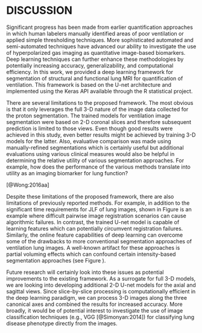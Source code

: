 
# DISCUSSION

<!-- 

Potential of deep learning over JLF:  JLF only operates on a voxelwise
(not learned features like deep learning) so with deep learning we can
learn something like the trachea which will confuse JLF.  Perhaps show
a picture where JLF is in the trachea.

-->

Significant progress has been made from earlier quantification approaches
in which human labelers manually identified areas of poor ventilation or 
applied simple thresholding techniques.  More sophisticated automated and 
semi-automated techniques have advanced our ability to investigate the use
of hyperpolarized gas imaging as quantitative image-based biomarkers.
Deep learning techniques can further enhance these methodologies by 
potentially increasing accuracy, generalizability, and computational 
efficiency.  In this work, we provided a deep learning framework for 
segmentation of structural and functional lung MRI for quantification
of ventilation.  This framework is based on the U-net architecture and
implemented using the Keras API available through the R statistical project.


There are several limitations to the proposed framework. The most obvious
is that it only leverages the full 3-D nature of the image data collected
for the proton segmentation. 
The trained models for ventilation image segmentation were based on 2-D coronal 
slices and therefore subsequent
prediction is limited to those views.  Even though good results were achieved
in this study, even better results might be achieved by training 3-D
models for the latter.  Also, evaluative
comparison was made using manually-refined segmentations which is certainly
useful but additional evaluations using various clinical measures would
also be helpful in determining the relative utility of various segmentation approaches.
For example, how does the performance of the various methods translate
into utility as an imaging biomarker for lung function?

\begin{figure}[!htb]
\centering
\includegraphics[width=\textwidth]{./Figures/0058ProtonProblemCases.pdf}
\caption{Problematic case showing potential issues with the JLF approach (left)
for proton lung segmentation where a difficult pairwise image registration 
caused segmentation failure.  In contrast, by learning features directly,
the U-net approach (right) avoids possible registration difficulties.
}
\label{fig:problemCaseProton}
\end{figure}

\textcolor{blue}{
The template-based data augmentation strategy follows the generic observation 
in} [@Wong:2016aa] \textcolor{blue}{where constrained augmentation to plausible
data instances enhances performance over generic data augmentation.  Although
we find the presented framework to be generally 
useful for model training, further enhancements could increase utility.  A template-based
approach for {\em continuous} sampling of the population shape distribution could provide
a potentially unlimited source of data for training.  Also, further evaluation needs
to be conducted to determine the performance bounds of these augmentation strategies
(not just template-based) for a variety of medical imaging applications.}

Despite these limitations of the proposed framework, there are also limitations 
of previously reported methods.  For example, in addition to the significant 
time requirements for JLF of lung images, shown in Figure \ref{fig:problemCaseProton}
is an example where difficult pairwise image registration scenarios can cause 
algorithmic failures.  In contrast, the trained U-net model is capable of learning
features which can potentially circumvent registration failures.  Similarly, 
the online feature capabilities of deep learning can overcome some of the 
drawbacks to more conventional segmentation approaches of ventilation lung images.
A well-known artifact for these approaches is partial voluming effects which 
can confound certain intensity-based segmentation approaches (see Figure \ref{fig:problemCaseVentilation}).  

\begin{figure}[!htb]
\centering
\includegraphics[width=\textwidth]{./Figures/UVa_He3_140_slice8.pdf}
\caption{Ventilation segmentation comparison between a human reader
and the two computational approaches.  Notice the effects of the partial
voluming at the apex of the lungs, \textcolor{black}{indicated by the yellow arrow}, 
which are labeled as ventilation 
defect by the Atropos approach whereas U-net and the human reader 
correctly label this region.
}
\label{fig:problemCaseVentilation}
\end{figure}


Future research will certainly look into these issues as potential improvements 
to the existing framework.  As a surrogate for full 3-D models, we are looking into 
developing additional 2-D U-net models for the axial and sagittal views. Since 
slice-by-slice processing is computationally efficient in the deep learning paradigm,
we can process 3-D images along the three canonical axes and combined the results 
for increased accuracy.  More broadly, it would be of potential interest to investigate
the use of image classification techniques (e.g., VGG [@Simonyan:2014]) for classifying 
lung disease phenotype directly from the images.  \textcolor{black}{More immediate 
benefits could result from augmenting the limited, single-site data set used
in this work to include data contributed from other groups which could translate into
more robust models.  Additionally, as the U-net architecture is application-agnostic,
investigators can apply the contributions discussed in this work to their own data, 
such as lung CT.}  
